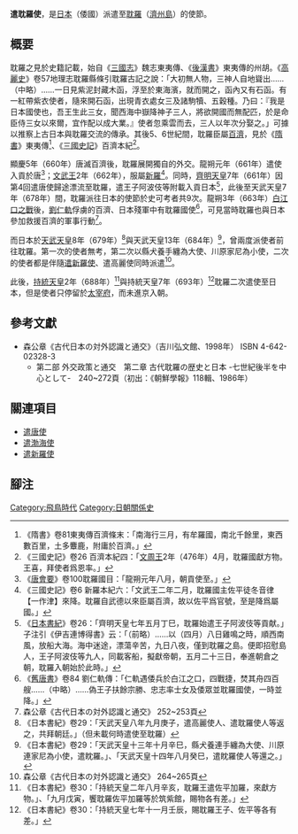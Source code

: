 '''遣耽羅使'''，是[[日本|日本]]（倭國）派遣至[[耽羅|耽羅]]（[[濟州島|濟州島]]）的使節。

== 概要 ==
耽羅之見於史籍記載，始自《[[三國志|三國志]]》魏志東夷傳、《[[後漢書|後漢書]]》東夷傳的州胡。《[[高麗史|高麗史]]》卷57地理志耽羅縣條引耽羅古記之說：「大初無人物，三神人自地聳出……（中略）……一日見紫泥封藏木函，浮至於東海濱，就而開之，函內又有石函。有一紅帶紫衣使者，隨來開石函，出現青衣處女三及諸駒犢、五穀種。乃曰：『我是日本國使也，吾王生此三女，聞西海中嶽降神子三人，將欲開國而無配匹，於是命臣侍三女以來爾，宜作配以成大業。』使者忽乘雲而去，三人以年次分娶之。」可據以推察上古日本與耽羅交流的傳承。其後5、6世紀間，耽羅臣屬[[百濟|百濟]]，見於《[[隋書|隋書]]》東夷傳<ref>《隋書》卷81東夷傳百濟條末：「南海行三月，有牟羅國，南北千餘里，東西數百里，土多麞鹿，附庸於百濟。」</ref>、《[[三國史記|三國史記]]》百濟本紀<ref>《三國史記》卷26 百濟本紀四：「[[文周王|文周王]]2年（476年）4月，耽羅國獻方物。王喜，拜使者爲恩率。」</ref>。

顯慶5年（660年）唐滅百濟後，耽羅展開獨自的外交。龍朔元年（661年）遣使入貢於唐<ref>《[[唐會要|唐會要]]》卷100耽羅國目：「龍朔元年八月，朝貢使至。」</ref>；[[文武王|文武王]]2年（662年），服屬[[新羅|新羅]]<ref> 《三國史記》卷6 新羅本紀六：「文武王二年二月，耽羅國主佐平徒冬音律【一作津】來降。耽羅自武德以來臣屬百濟，故以佐平爲官號，至是降爲屬國。」</ref>。同時，[[齊明天皇|齊明天皇]]7年（661年）因第4回遣唐使歸途漂流至耽羅，遣王子阿波伎等附載入貢日本<ref>《[[日本書紀|日本書紀]]》卷26：「齊明天皇七年五月丁巳，耽羅始遣王子阿波伎等貢献。」子注引《伊吉連博得書》云：「（前略）……以（四月）八日雞鳴之時，順西南風，放船大海。海中迷途，漂蕩辛苦，九日八夜，僅到耽羅之島。便即招慰島人，王子阿波伎等九人，同載客船，擬獻帝朝，五月二十三日，奉進朝倉之朝，耽羅入朝始於此時。」</ref>，此後至天武天皇7年（678年）間，耽羅派往日本的使節於史可考者共9次。龍朔3年（663年）[[白江口之戰|白江口之戰]]後，[[劉仁軌|劉仁軌]]俘虜的百濟、日本殘軍中有耽羅國使<ref>《[[舊唐書|舊唐書]]》卷84 劉仁軌傳：「仁軌遇倭兵於白江之口，四戰捷，焚其舟四百艘……（中略）……偽王子扶餘宗勝、忠志率士女及倭眾並耽羅國使，一時並降。」</ref>，可見當時耽羅也與日本參加救援百濟的軍事行動<ref>森公章《古代日本の対外認識と通交》 252~253頁</ref>。

而日本於[[天武天皇|天武天皇]]8年（679年）<ref>《日本書紀》卷29：「天武天皇八年九月庚子，遣高麗使人、遣耽羅使人等返之，共拜朝廷。」（但未載何時遣使至耽羅）</ref>與天武天皇13年（684年）<ref>《日本書紀》卷29：「天武天皇十三年十月辛巳，縣犬養連手纏為大使、川原連家尼為小使，遣眈羅。」、「天武天皇十四年八月癸巳，遣眈羅使人等還之。」</ref>，曾兩度派使者前往耽羅。第一次的使者無考，第二次以縣犬養手纏為大使、川原家尼為小使，二次的使者都是伴隨[[遣新羅使|遣新羅使]]、遣高麗使同時派遣<ref>森公章《古代日本の対外認識と通交》 264~265頁</ref>。

此後，[[持統天皇|持統天皇]]2年（688年）<ref>《日本書紀》卷30：「持統天皇二年八月辛亥，耽羅王遣佐平加羅，來獻方物。」、「九月戊寅，饗耽羅佐平加羅等於筑紫館，賜物各有差。」</ref>與持統天皇7年（693年）<ref>《日本書紀》卷30：「持統天皇七年十一月壬辰，賜耽羅王子、佐平等各有差。」</ref>耽羅二次遣使至日本，但是使者只停留於[[太宰府|太宰府]]，而未進京入朝。

== 參考文獻 ==
* 森公章《古代日本の対外認識と通交》（吉川弘文館、1998年） ISBN 4-642-02328-3
** 第二部 外交政策と通交　第二章 古代耽羅の歴史と日本 -</small>七世紀後半を中心として</small>-　240~272頁（初出：《朝鮮學報》118輯、1986年）

== 關連項目 ==
* [[遣唐使|遣唐使]]
* [[遣渤海使|遣渤海使]]
* [[遣新羅使|遣新羅使]]

== 腳注 ==
{{reflist}}

[[Category:飛鳥時代|Category:飛鳥時代]]
[[Category:日朝關係史|Category:日朝關係史]]